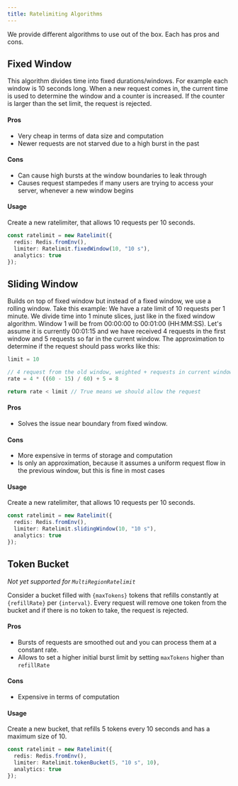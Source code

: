 ```yaml
---
title: Ratelimiting Algorithms
---
```

We provide different algorithms to use out of the box. Each has pros and cons.

## Fixed Window

This algorithm divides time into fixed durations/windows. For example each
window is 10 seconds long. When a new request comes in, the current time is used
to determine the window and a counter is increased. If the counter is larger
than the set limit, the request is rejected.

#### Pros

- Very cheap in terms of data size and computation
- Newer requests are not starved due to a high burst in the past

#### Cons

- Can cause high bursts at the window boundaries to leak through
- Causes request stampedes if many users are trying to access your server,
  whenever a new window begins

#### Usage

Create a new ratelimiter, that allows 10 requests per 10 seconds.

```ts
const ratelimit = new Ratelimit({
  redis: Redis.fromEnv(),
  limiter: Ratelimit.fixedWindow(10, "10 s"),
  analytics: true
});
```

## Sliding Window

Builds on top of fixed window but instead of a fixed window, we use a rolling
window. Take this example: We have a rate limit of 10 requests per 1 minute. We
divide time into 1 minute slices, just like in the fixed window algorithm.
Window 1 will be from 00:00:00 to 00:01:00 (HH:MM:SS). Let's assume it is
currently 00:01:15 and we have received 4 requests in the first window and 5
requests so far in the current window. The approximation to determine if the
request should pass works like this:

```ts
limit = 10

// 4 request from the old window, weighted + requests in current window
rate = 4 * ((60 - 15) / 60) + 5 = 8

return rate < limit // True means we should allow the request
```

#### Pros

- Solves the issue near boundary from fixed window.

#### Cons

- More expensive in terms of storage and computation
- Is only an approximation, because it assumes a uniform request flow in the
  previous window, but this is fine in most cases

#### Usage

Create a new ratelimiter, that allows 10 requests per 10 seconds.

```ts
const ratelimit = new Ratelimit({
  redis: Redis.fromEnv(),
  limiter: Ratelimit.slidingWindow(10, "10 s"),
  analytics: true
});
```

## Token Bucket

_Not yet supported for `MultiRegionRatelimit`_

Consider a bucket filled with `{maxTokens}` tokens that refills constantly at
`{refillRate}` per `{interval}`. Every request will remove one token from the
bucket and if there is no token to take, the request is rejected.

#### Pros

- Bursts of requests are smoothed out and you can process them at a constant
  rate.
- Allows to set a higher initial burst limit by setting `maxTokens` higher than
  `refillRate`

#### Cons

- Expensive in terms of computation

#### Usage

Create a new bucket, that refills 5 tokens every 10 seconds and has a maximum
size of 10.

```ts
const ratelimit = new Ratelimit({
  redis: Redis.fromEnv(),
  limiter: Ratelimit.tokenBucket(5, "10 s", 10),
  analytics: true
});
```